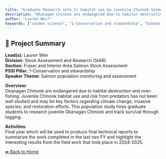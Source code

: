 ```yaml
---
title: "Graduate Research into 1) habitat use by juvenile Chinook Salmon in the Canadian Okanagan River and Lake system and 2) predation on juvenile salmon in the Canadian Okanagan River and Lake system"
description: "Okanagan Chinook are endangered due to habitat destruction and over-fishing. Juvenile Chinook habitat use and risk from predators has not been well studied and may be key factors regarding climate change, invasive species, and restoration efforts. This population study hires graduate students to research juvenile Okanagan Chinook and track survival through tagging."
author: "Lauren Weir"
keywords: ["salmon science", "1-Conservation and stewardship", "Salmon population monitoring and assessment", "Stock Assessment and Research (StAR)", "Fraser and Interior Area Salmon Stock Assessment"]
---
```


## 🧬 Project Summary

**Lead(s):** Lauren Weir  
**Division:** Stock Assessment and Research (StAR)  
**Section:** Fraser and Interior Area Salmon Stock Assessment  
**PSSI Pillar:** 1-Conservation and stewardship  
**Speaker Theme:** Salmon population monitoring and assessment  

**Overview:**  
Okanagan Chinook are endangered due to habitat destruction and over-fishing. Juvenile Chinook habitat use and risk from predators has not been well studied and may be key factors regarding climate change, invasive species, and restoration efforts. This population study hires graduate students to research juvenile Okanagan Chinook and track survival through tagging.   

**Activities:**  
Final year which will be used to produce final technical reports to summarize the work completed in the last two FY and highlight the interesting results from the field work that took place in 2024-2025.

[⬅ Back to Home](../index.qmd)

